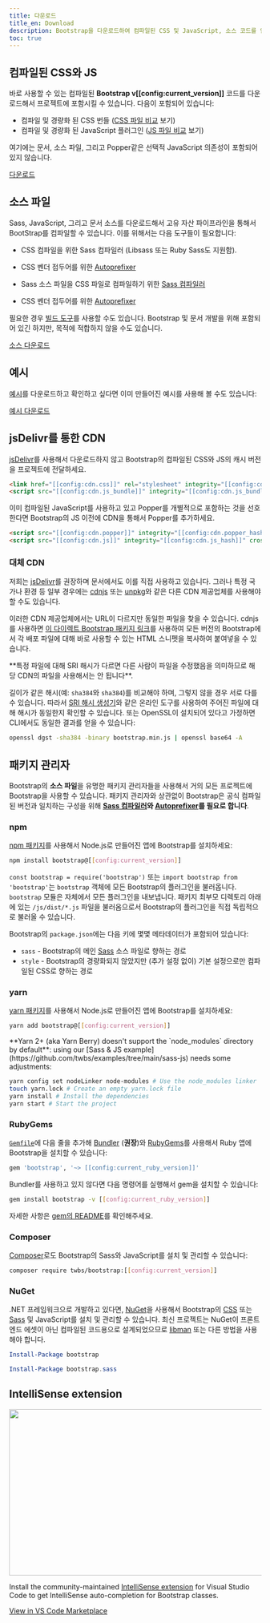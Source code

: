 ```yaml
---
title: 다운로드
title_en: Download
description: Bootstrap을 다운로드하여 컴파일된 CSS 및 JavaScript, 소스 코드를 얻거나 npm, RubyGems 등과 같은 즐겨쓰는 패키지 관리자를 사용해서 포함시키세요.
toc: true
---
```


## 컴파일된 CSS와 JS

바로 사용할 수 있는 컴파일된 **Bootstrap v[[config:current_version]]** 코드를 다운로드해서 프로젝트에 포함시킬 수 있습니다. 다음이 포함되어 있습니다:

- 컴파일 및 경량화 된 CSS 번들 ([CSS 파일 비교]([[docsref:/getting-started/contents#css-files]]) 보기)
- 컴파일 및 경량화 된 JavaScript 플러그인 ([JS 파일 비교]([[docsref:/getting-started/contents#js-files]]) 보기)

여기에는 문서, 소스 파일, 그리고 Popper같은 선택적 JavaScript 의존성이 포함되어 있지 않습니다.

<a href="[[config:download.dist]]" class="btn btn-bd-primary">다운로드</a>

## 소스 파일
Sass, JavaScript, 그리고 문서 소스를 다운로드해서 고유 자산 파이프라인을 통해서 BootStrap를 컴파일할 수 있습니다. 이를 위해서는 다음 도구들이 필요합니다:

- CSS 컴파일을 위한 Sass 컴파일러 (Libsass 또는 Ruby Sass도 지원함).
- CSS 벤더 접두어를 위한 [Autoprefixer](https://github.com/postcss/autoprefixer)

- Sass 소스 파일을 CSS 파일로 컴파일하기 위한 [Sass 컴파일러]([[docsref:/getting-started/contribute#sass]])
- CSS 벤더 접두어를 위한 [Autoprefixer](https://github.com/postcss/autoprefixer)

필요한 경우 [빌드 도구]([[docsref:/getting-started/contribute#tooling-setup]])를 사용할 수도 있습니다. Bootstrap 및 문서 개발을 위해 포함되어 있긴 하지만, 목적에 적합하지 않을 수도 있습니다.

<a href="[[config:download.source]]" class="btn btn-bd-primary">소스 다운로드</a>

## 예시

[예시]([[docsref:/examples]])를 다운로드하고 확인하고 싶다면 이미 만들어진 예시를 사용해 볼 수도 있습니다:

<a href="[[config:download.dist_examples]]" class="btn btn-bd-primary">예시 다운로드</a>

## jsDelivr를 통한 CDN

[jsDelivr](https://www.jsdelivr.com/)를 사용해서 다운로드하지 않고 Bootstrap의 컴파일된 CSS와 JS의 캐시 버전을 프로젝트에 전달하세요.

```html
<link href="[[config:cdn.css]]" rel="stylesheet" integrity="[[config:cdn.css_hash]]" crossorigin="anonymous">
<script src="[[config:cdn.js_bundle]]" integrity="[[config:cdn.js_bundle_hash]]" crossorigin="anonymous"></script>
```

이미 컴파일된 JavaScript를 사용하고 있고 Popper를 개별적으로 포함하는 것을 선호한다면 Bootstrap의 JS 이전에 CDN을 통해서 Popper를 추가하세요.

```html
<script src="[[config:cdn.popper]]" integrity="[[config:cdn.popper_hash]]" crossorigin="anonymous"></script>
<script src="[[config:cdn.js]]" integrity="[[config:cdn.js_hash]]" crossorigin="anonymous"></script>
```

### 대체 CDN

저희는 [jsDelivr](https://www.jsdelivr.com/)를 권장하며 문서에서도 이를 직접 사용하고 있습니다. 그러나 특정 국가나 환경 등 일부 경우에는 [cdnjs](https://cdnjs.com/) 또는 [unpkg](https://unpkg.com/)와 같은 다른 CDN 제공업체를 사용해야 할 수도 있습니다.

이러한 CDN 제공업체에서는 URL이 다르지만 동일한 파일을 찾을 수 있습니다. cdnjs를 사용하면 [이 다이렉트 Bootstrap 패키지 링크](https://cdnjs.com/libraries/bootstrap)를 사용하여 모든 버전의 Bootstrap에서 각 배포 파일에 대해 바로 사용할 수 있는 HTML 스니펫을 복사하여 붙여넣을 수 있습니다.

<Callout type="warning">
**특정 파일에 대해 SRI 해시가 다르면 다른 사람이 파일을 수정했음을 의미하므로 해당 CDN의 파일을 사용해서는 안 됩니다**.
</Callout>

길이가 같은 해시(예: `sha384`와 `sha384`)를 비교해야 하며, 그렇지 않을 경우 서로 다를 수 있습니다.
따라서 [SRI 해시 생성기](https://www.srihash.org/)와 같은 온라인 도구를 사용하여 주어진 파일에 대해 해시가 동일한지 확인할 수 있습니다.
또는 OpenSSL이 설치되어 있다고 가정하면 CLI에서도 동일한 결과를 얻을 수 있습니다:

```sh
openssl dgst -sha384 -binary bootstrap.min.js | openssl base64 -A
```

## 패키지 관리자

Bootstrap의 **소스 파일**을 유명한 패키지 관리자들을 사용해서 거의 모든 프로젝트에 Bootstrap을 사용할 수 있습니다. 패키지 관리자와 상관없이 Bootstrap은 공식 컴파일된 버전과 일치하는 구성을 위해 **[Sass 컴파일러]([[docsref:/getting-started/contribute#sass]])와 [Autoprefixer](https://github.com/postcss/autoprefixer)를 필요로 합니다**.

### npm

[npm 패키지](https://www.npmjs.com/package/bootstrap)를 사용해서 Node.js로 만들어진 앱에 Bootstrap를 설치하세요:

```sh
npm install bootstrap@[[config:current_version]]
```

`const bootstrap = require('bootstrap')` 또는 `import bootstrap from 'bootstrap'`는 `bootstrap` 객체에 모든 Bootstrap의 플러그인을 불러옵니다.
`bootstrap` 모듈은 자체에서 모든 플러그인을 내보냅니다. 패키지 최부모 디렉토리 아래에 있는 `/js/dist/*.js` 파일을 불러옴으로서 Bootstrap의 플러그인을 직접 독립적으로 불러올 수 있습니다.

Bootstrap의 `package.json`에는 다음 키에 몇몇 메타데이터가 포함되어 있습니다:

- `sass` - Bootstrap의 메인 [Sass](https://sass-lang.com/) 소스 파일로 향하는 경로
- `style` - Bootstrap의 경량화되지 않았지만 (추가 설정 없이) 기본 설정으로만 컴파일된 CSS로 향하는 경로

<Callout name="info-npm-starter" />

### yarn

[yarn 패키지](https://yarnpkg.com/en/package/bootstrap)를 사용해서 Node.js로 만들어진 앱에 Bootstrap를 설치하세요:

```sh
yarn add bootstrap@[[config:current_version]]
```

<Callout type="warning">
**Yarn 2+ (aka Yarn Berry) doesn't support the `node_modules` directory by default**: using our [Sass & JS example](https://github.com/twbs/examples/tree/main/sass-js) needs some adjustments:

```sh
yarn config set nodeLinker node-modules # Use the node_modules linker
touch yarn.lock # Create an empty yarn.lock file
yarn install # Install the dependencies
yarn start # Start the project
```
</Callout>

### RubyGems

[`Gemfile`](https://bundler.io/guides/gemfile.html)에 다음 줄을 추가해 [Bundler](https://bundler.io/) (**권장**)와 [RubyGems](https://rubygems.org/)를 사용해서 Ruby 앱에 Bootstrap을 설치할 수 있습니다:

```ruby
gem 'bootstrap', '~> [[config:current_ruby_version]]'
```

Bundler를 사용하고 있지 않다면 다음 명령어를 실행해서 gem을 설치할 수 있습니다:

```sh
gem install bootstrap -v [[config:current_ruby_version]]
```

자세한 사항은 [gem의 README](https://github.com/twbs/bootstrap-rubygem/blob/main/README.md)를 확인해주세요.

### Composer

[Composer](https://getcomposer.org/)로도 Bootstrap의 Sass와 JavaScript를 설치 및 관리할 수 있습니다:

```sh
composer require twbs/bootstrap:[[config:current_version]]
```

### NuGet

.NET 프레임워크으로 개발하고 있다면, [NuGet](https://www.nuget.org/)을 사용해서 Bootstrap의 [CSS](https://www.nuget.org/packages/bootstrap/) 또는 [Sass](https://www.nuget.org/packages/bootstrap.sass/) 및 JavaScript를 설치 및 관리할 수 있습니다. 최신 프로젝트는 NuGet이 프론트엔드 에셋이 아닌 컴파일된 코드용으로 설계되었으므로 [libman](https://learn.microsoft.com/en-us/aspnet/core/client-side/libman/) 또는 다른 방법을 사용해야 합니다.

```powershell
Install-Package bootstrap
```

```powershell
Install-Package bootstrap.sass
```

## IntelliSense extension

<img class="d-block mb-4 img-fluid rounded-3" src="/docs/[[config:docs_version]]/assets/img/bootstrap-intellisense-autocomplete.png" width="573" height="332" alt="" />

Install the community-maintained [IntelliSense extension](https://marketplace.visualstudio.com/items?itemName=hossaini.bootstrap-intellisense) for Visual Studio Code to get IntelliSense auto-completion for Bootstrap classes.

<a href="https://marketplace.visualstudio.com/items?itemName=hossaini.bootstrap-intellisense" class="btn btn-bd-primary">View in VS Code Marketplace</a>
